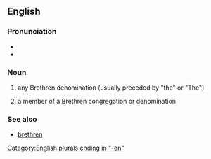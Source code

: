 {{also|brethren}}
==English==

===Pronunciation===
* {{IPA|en|/ˈbɹɛðɹən/}}
* {{audio|en|en-us-brethren.ogg|Audio (US)}}
{{rfc|en}}

===Noun===
{{head|en|noun}}

# {{lb|en|in the plural|informal}} any Brethren denomination (usually preceded by "the" or "The")
# {{lb|en|in the singular}} a member of a Brethren congregation or denomination

===See also===
* [[brethren]]

[[Category:English plurals ending in "-en"]]